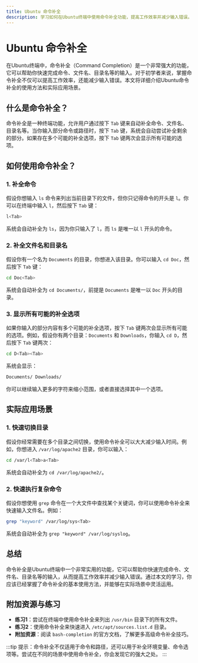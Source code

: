 ```yaml
---
title: Ubuntu 命令补全
description: 学习如何在Ubuntu终端中使用命令补全功能，提高工作效率并减少输入错误。
---
```


# Ubuntu 命令补全

在Ubuntu终端中，命令补全（Command Completion）是一个非常强大的功能，它可以帮助你快速完成命令、文件名、目录名等的输入。对于初学者来说，掌握命令补全不仅可以提高工作效率，还能减少输入错误。本文将详细介绍Ubuntu命令补全的使用方法和实际应用场景。

## 什么是命令补全？

命令补全是一种终端功能，允许用户通过按下 `Tab` 键来自动补全命令、文件名、目录名等。当你输入部分命令或路径时，按下 `Tab` 键，系统会自动尝试补全剩余的部分。如果存在多个可能的补全选项，按下 `Tab` 键两次会显示所有可能的选项。

## 如何使用命令补全？

### 1. 补全命令

假设你想输入 `ls` 命令来列出当前目录下的文件，但你只记得命令的开头是 `l`。你可以在终端中输入 `l`，然后按下 `Tab` 键：

```bash
l<Tab>
```

系统会自动补全为 `ls`，因为你只输入了 `l`，而 `ls` 是唯一以 `l` 开头的命令。

### 2. 补全文件名和目录名

假设你有一个名为 `Documents` 的目录，你想进入该目录。你可以输入 `cd Doc`，然后按下 `Tab` 键：

```bash
cd Doc<Tab>
```

系统会自动补全为 `cd Documents/`，前提是 `Documents` 是唯一以 `Doc` 开头的目录。

### 3. 显示所有可能的补全选项

如果你输入的部分内容有多个可能的补全选项，按下 `Tab` 键两次会显示所有可能的选项。例如，假设你有两个目录：`Documents` 和 `Downloads`，你输入 `cd D`，然后按下 `Tab` 键两次：

```bash
cd D<Tab><Tab>
```

系统会显示：

```bash
Documents/ Downloads/
```

你可以继续输入更多的字符来缩小范围，或者直接选择其中一个选项。

## 实际应用场景

### 1. 快速切换目录

假设你经常需要在多个目录之间切换，使用命令补全可以大大减少输入时间。例如，你想进入 `/var/log/apache2` 目录，你可以输入：

```bash
cd /var/l<Tab>a<Tab>
```

系统会自动补全为 `cd /var/log/apache2/`。

### 2. 快速执行复杂命令

假设你想使用 `grep` 命令在一个大文件中查找某个关键词，你可以使用命令补全来快速输入文件名。例如：

```bash
grep "keyword" /var/log/sys<Tab>
```

系统会自动补全为 `grep "keyword" /var/log/syslog`。

## 总结

命令补全是Ubuntu终端中一个非常实用的功能，它可以帮助你快速完成命令、文件名、目录名等的输入，从而提高工作效率并减少输入错误。通过本文的学习，你应该已经掌握了命令补全的基本使用方法，并能够在实际场景中灵活运用。

## 附加资源与练习

- **练习1**：尝试在终端中使用命令补全来列出 `/usr/bin` 目录下的所有文件。
- **练习2**：使用命令补全来快速进入 `/etc/apt/sources.list.d` 目录。
- **附加资源**：阅读 `bash-completion` 的官方文档，了解更多高级命令补全技巧。

:::tip
提示：命令补全不仅适用于命令和路径，还可以用于补全环境变量、命令选项等。尝试在不同的场景中使用命令补全，你会发现它的强大之处。
:::